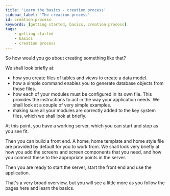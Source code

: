 ```yaml
---
title: 'Learn the basics - creation process'
sidebar_label: 'The creation process'
id: creation-process
keywords: [getting started, basics, creation process]
tags:
    - getting started
    - basics
    - creation process
---
```


So how would you go about creating something like that?

We shall look briefly at:

- how you create files of tables and views to create a data model. 
- how a simple command enables you to generate database objects from those files.
- how each of your modules must be configured in its own file. This provides the instructions to act in the way your application needs. We shall look at a couple of very simple examples.
- making sure all your modules are correctly added to the key system files, which we shall look at briefly.

At this point, you have a working server, which you can start and stop as you see fit.

Then you can build a front end. A home, home template and home style file are provided by default for you to work from. We shall look very briefly at how you add the screens and screen components that you need, and how you connect these to the appropriate points in the server.

Then you are ready to start the server, start the front end and use the application.

That's a very broad overview, but you will see a little more as you follow the pages here and learn the basics.